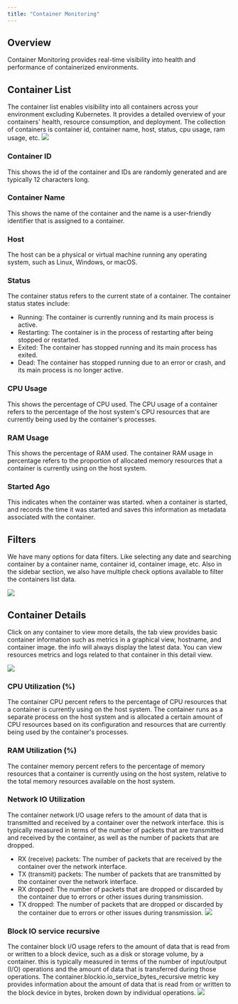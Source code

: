 ```yaml
---
title: "Container Monitoring"
---
```

Overview
--------
Container Monitoring provides real-time visibility into health and performance of containerized environments. 

Container List
--------------
The container list enables visibility into all containers across your environment excluding Kubernetes. It provides a detailed overview of your containers' health, resource consumption, and deployment. The collection of containers is container id, container name, host, status, cpu usage, ram usage, etc.
<img src="/images/infra-monitoring/c1.png" />

### Container ID
This shows the id of the container and IDs are randomly generated and are typically 12 characters long.

### Container Name
This shows the name of the container and the name is a user-friendly identifier that is assigned to a container.  

### Host
The host can be a physical or virtual machine running any operating system, such as Linux, Windows, or macOS.  

### Status
The container status refers to the current state of a container. The container status states include:

-   Running: The container is currently running and its main process is active.
-   Restarting: The container is in the process of restarting after being stopped or restarted.
-   Exited: The container has stopped running and its main process has exited.
-   Dead: The container has stopped running due to an error or crash, and its main process is no longer active.

### CPU Usage
This shows the percentage of CPU used. The CPU usage of a container refers to the percentage of the host system's CPU resources that are currently being used by the container's processes.

### RAM Usage
This shows the percentage of RAM used. The container RAM usage in percentage refers to the proportion of allocated memory resources that a container is currently using on the host system.

### Started Ago
This indicates when the container was started. when a container is started, and records the time it was started and saves this information as metadata associated with the container.

Filters
-------
We have many options for data filters. Like selecting any date and searching container by a container name, container id, container image, etc. Also in the sidebar section, we also have multiple check options available to filter the containers list data.

<img src="/images/infra-monitoring/c2.png" />

Container Details
-----------------
Click on any container to view more details, the tab view provides basic container information such as metrics in a graphical view, hostname, and container image. the info will always display the latest data. You can view resources metrics and logs related to that container in this detail view.

<img src="/images/infra-monitoring/c3.png" />

### CPU Utilization (%)
The container CPU percent refers to the percentage of CPU resources that a container is currently using on the host system. The container runs as a separate process on the host system and is allocated a certain amount of CPU resources based on its configuration and resources that are currently being used by the container's processes.

### RAM Utilization (%)
The container memory percent refers to the percentage of memory resources that a container is currently using on the host system, relative to the total memory resources available on the host system.

### Network IO Utilization
The container network I/O usage refers to the amount of data that is transmitted and received by a container over the network interface. this is typically measured in terms of the number of packets that are transmitted and received by the container, as well as the number of packets that are dropped.

-   RX (receive) packets: The number of packets that are received by the container over the network interface.
-   TX (transmit) packets: The number of packets that are transmitted by the container over the network interface.
-   RX dropped: The number of packets that are dropped or discarded by the container due to errors or other issues during transmission.
-   TX dropped: The number of packets that are dropped or discarded by the container due to errors or other issues during transmission.
    <img src="/images/infra-monitoring/c4.png" />

### Block IO service recursive
The container block I/O usage refers to the amount of data that is read from or written to a block device, such as a disk or storage volume, by a container. this is typically measured in terms of the number of input/output (I/O) operations and the amount of data that is transferred during those operations. The container.blockio.io_service_bytes_recursive metric key provides information about the amount of data that is read from or written to the block device in bytes, broken down by individual operations.
<img src="/images/infra-monitoring/c5.png" />
